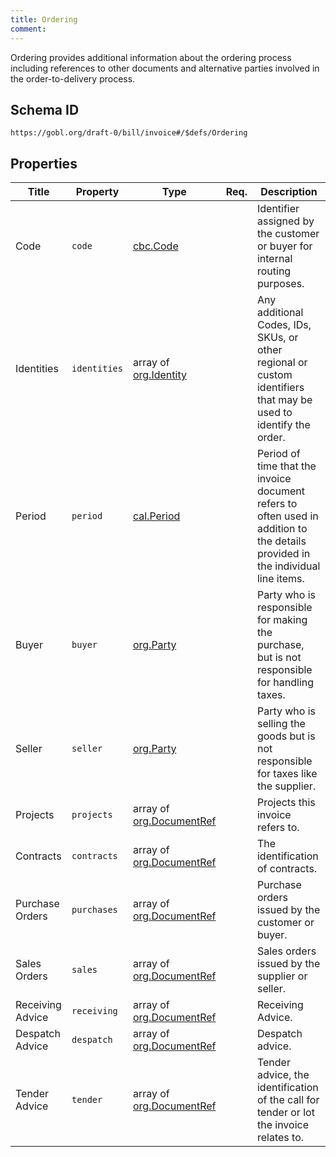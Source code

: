 ```yaml
---
title: Ordering
comment: 
---
```


Ordering provides additional information about the ordering process including references to other documents and alternative parties involved in the order-to-delivery process.

## Schema ID

`https://gobl.org/draft-0/bill/invoice#/$defs/Ordering`

## Properties

| Title            | Property     | Type                                                  | Req. | Description                                                                                                                     |
|------------------|--------------|-------------------------------------------------------|------|---------------------------------------------------------------------------------------------------------------------------------|
| Code             | `code`       | [cbc.Code](/draft-0/cbc/code)                         |      | Identifier assigned by the customer or buyer for internal routing purposes.                                                     |
| Identities       | `identities` | array of [org.Identity](/draft-0/org/identity)        |      | Any additional Codes, IDs, SKUs, or other regional or custom identifiers that may be used to identify the order.                |
| Period           | `period`     | [cal.Period](/draft-0/cal/period)                     |      | Period of time that the invoice document refers to often used in addition to the details provided in the individual line items. |
| Buyer            | `buyer`      | [org.Party](/draft-0/org/party)                       |      | Party who is responsible for making the purchase, but is not responsible for handling taxes.                                    |
| Seller           | `seller`     | [org.Party](/draft-0/org/party)                       |      | Party who is selling the goods but is not responsible for taxes like the supplier.                                              |
| Projects         | `projects`   | array of [org.DocumentRef](/draft-0/org/document_ref) |      | Projects this invoice refers to.                                                                                                |
| Contracts        | `contracts`  | array of [org.DocumentRef](/draft-0/org/document_ref) |      | The identification of contracts.                                                                                                |
| Purchase Orders  | `purchases`  | array of [org.DocumentRef](/draft-0/org/document_ref) |      | Purchase orders issued by the customer or buyer.                                                                                |
| Sales Orders     | `sales`      | array of [org.DocumentRef](/draft-0/org/document_ref) |      | Sales orders issued by the supplier or seller.                                                                                  |
| Receiving Advice | `receiving`  | array of [org.DocumentRef](/draft-0/org/document_ref) |      | Receiving Advice.                                                                                                               |
| Despatch Advice  | `despatch`   | array of [org.DocumentRef](/draft-0/org/document_ref) |      | Despatch advice.                                                                                                                |
| Tender Advice    | `tender`     | array of [org.DocumentRef](/draft-0/org/document_ref) |      | Tender advice, the identification of the call for tender or lot the invoice relates to.                                         |

